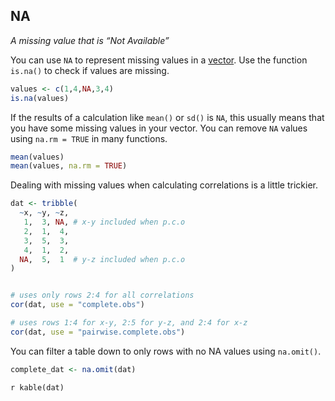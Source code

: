 ## NA

<dfn>A missing value that is "Not Available"</dfn>

You can use `NA` to represent missing values in a [vector](v.html#vector). Use the function `is.na()` to check if values are missing.

```r
values <- c(1,4,NA,3,4)
is.na(values)
```

If the results of a calculation like `mean()` or `sd()` is `NA`, this usually means that you have some missing values in your vector. You can remove `NA` values using `na.rm = TRUE` in many functions.

```r
mean(values)
mean(values, na.rm = TRUE)
```

Dealing with missing values when calculating correlations is a little trickier.

```r
dat <- tribble(
  ~x, ~y, ~z,
   1,  3, NA, # x-y included when p.c.o
   2,  1,  4, 
   3,  5,  3,
   4,  1,  2,
  NA,  5,  1  # y-z included when p.c.o
)


# uses only rows 2:4 for all correlations
cor(dat, use = "complete.obs")

# uses rows 1:4 for x-y, 2:5 for y-z, and 2:4 for x-z
cor(dat, use = "pairwise.complete.obs")
```
You can filter a table down to only rows with no NA values using `na.omit()`.

```r
complete_dat <- na.omit(dat)
```

`r kable(dat)`





